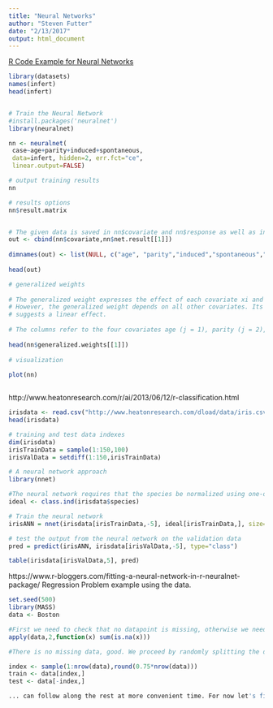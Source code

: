 ```yaml
---
title: "Neural Networks"
author: "Steven Futter"
date: "2/13/2017"
output: html_document
---
```


[R Code Example for Neural Networks](https://www.r-bloggers.com/r-code-example-for-neural-networks/)

```r
library(datasets)
names(infert)
head(infert)


# Train the Neural Network
#install.packages('neuralnet')
library(neuralnet)

nn <- neuralnet(
 case~age+parity+induced+spontaneous,
 data=infert, hidden=2, err.fct="ce",
 linear.output=FALSE)

# output training results
nn

# results options
nn$result.matrix


# The given data is saved in nn$covariate and nn$response as well as in nn$data for the whole data set inclusive non-used variables. The output of the neural network, i.e. the fitted values o(x), is provided by nn$net.result:
out <- cbind(nn$covariate,nn$net.result[[1]])
 
dimnames(out) <- list(NULL, c("age", "parity","induced","spontaneous","nn-output"))
 
head(out)

# generalized weights
 
# The generalized weight expresses the effect of each covariate xi and thus has an analogous interpretation as the ith regression parameter in regression models.
# However, the generalized weight depends on all other covariates. Its distribution indicates whether the effect of the covariate is linear since a small variance
# suggests a linear effect. 
 
# The columns refer to the four covariates age (j = 1), parity (j = 2), induced (j = 3), and spontaneous (j=4)
 
head(nn$generalized.weights[[1]])
 
# visualization
 
plot(nn)



```





http://www.heatonresearch.com/r/ai/2013/06/12/r-classification.html

```r
irisdata <- read.csv("http://www.heatonresearch.com/dload/data/iris.csv",head=TRUE,sep=",")
head(irisdata)

# training and test data indexes
dim(irisdata)
irisTrainData = sample(1:150,100)
irisValData = setdiff(1:150,irisTrainData)

# A neural network approach
library(nnet)

#The neural network requires that the species be normalized using one-of-n normalization. We will normalize between 0 and 1. This can be done with the following command.
ideal <- class.ind(irisdata$species)

# Train the neural network
irisANN = nnet(irisdata[irisTrainData,-5], ideal[irisTrainData,], size=10, softmax=TRUE)

# test the output from the neural network on the validation data
pred = predict(irisANN, irisdata[irisValData,-5], type="class")

table(irisdata[irisValData,5], pred)
```


https://www.r-bloggers.com/fitting-a-neural-network-in-r-neuralnet-package/
Regression Problem example using the data. 
```r
set.seed(500)
library(MASS)
data <- Boston

#First we need to check that no datapoint is missing, otherwise we need to fix the dataset.
apply(data,2,function(x) sum(is.na(x)))

#There is no missing data, good. We proceed by randomly splitting the data into a train and a test set, then we fit a linear regression model and test it on the test set. Note that I am using the gml() function instead of the lm() this will become useful later when cross validating the linear model.

index <- sample(1:nrow(data),round(0.75*nrow(data)))
train <- data[index,]
test <- data[-index,]

... can follow along the rest at more convenient time. For now let's find more classification problems. 

```








